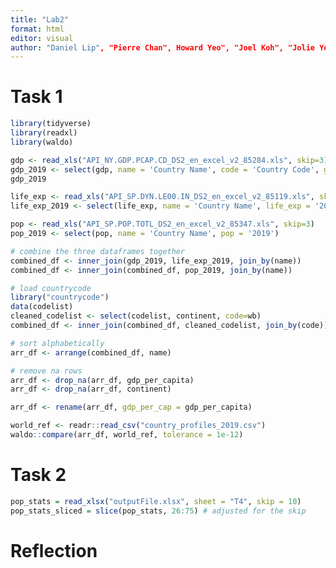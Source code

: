 ```yaml
---
title: "Lab2"
format: html
editor: visual
author: "Daniel Lip", "Pierre Chan", Howard Yeo", "Joel Koh", "Jolie Yeo"
---
```


# Task 1

```r
library(tidyverse)
library(readxl)
library(waldo)

gdp <- read_xls("API_NY.GDP.PCAP.CD_DS2_en_excel_v2_85284.xls", skip=3)
gdp_2019 <- select(gdp, name = 'Country Name', code = 'Country Code', gdp_per_capita = '2019')
gdp_2019

life_exp <- read_xls("API_SP.DYN.LE00.IN_DS2_en_excel_v2_85119.xls", skip=3)
life_exp_2019 <- select(life_exp, name = 'Country Name', life_exp = '2019')

pop <- read_xls("API_SP.POP.TOTL_DS2_en_excel_v2_85347.xls", skip=3)
pop_2019 <- select(pop, name = 'Country Name', pop = '2019')

# combine the three dataframes together
combined_df <- inner_join(gdp_2019, life_exp_2019, join_by(name))
combined_df <- inner_join(combined_df, pop_2019, join_by(name))

# load countrycode
library("countrycode")
data(codelist)
cleaned_codelist <- select(codelist, continent, code=wb)
combined_df <- inner_join(combined_df, cleaned_codelist, join_by(code))

# sort alphabetically
arr_df <- arrange(combined_df, name)

# remove na rows
arr_df <- drop_na(arr_df, gdp_per_capita)
arr_df <- drop_na(arr_df, continent)

arr_df <- rename(arr_df, gdp_per_cap = gdp_per_capita)

world_ref <- readr::read_csv("country_profiles_2019.csv")
waldo::compare(arr_df, world_ref, tolerance = 1e-12)
```

# Task 2

```R
pop_stats = read_xlsx("outputFile.xlsx", sheet = "T4", skip = 10)
pop_stats_sliced = slice(pop_stats, 26:75) # adjusted for the skip 

```

# Reflection
